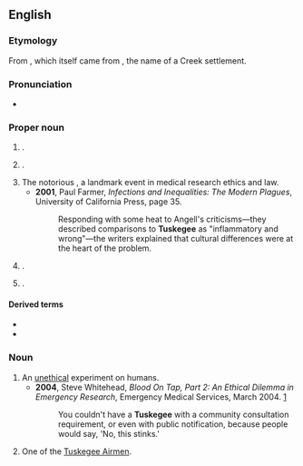 ==English==
{{wikipedia|Tuskegee (disambiguation)|Tuskegee}}

===Etymology===
From {{der|en|es|Tasquiqui}}, which itself came from {{der|en|mus|Taskeke||warriors}}, the name of a Creek settlement.

=== Pronunciation ===

* {{IPA|en|/tʌsˈkiːɡiː/}}

===Proper noun===
{{en-proper noun}}

# {{place|en|city/county seat|co/Macon County|in southwestern|s/Alabama|c/USA}}.
# {{place|en|A <<former town>> of the [[Overhill Cherokee]] people, located along the [[Little Tennessee River]] in what is now <<co/Monroe County>>, <<s/Tennessee>>, <<c/USA>>}}.
# The notorious {{w|Tuskegee syphilis experiment}}, a landmark event in medical research ethics and law.
#* '''2001''', Paul Farmer, ''Infections and Inequalities: The Modern Plagues'', University of California Press, page 35.
#*: Responding with some heat to Angell's criticisms—they described comparisons to '''Tuskegee''' as "inflammatory and wrong"—the writers explained that cultural differences were at the heart of the problem.
# {{w|Tuskegee National Forest}}.
# {{w|Tuskegee University}}.

====Derived terms====
* {{l|en|Tuskegeean}}
* {{l|en|Tuskegee Airman}}

===Noun===
{{en-noun}}

# An [[unethical]] experiment on humans.
#* '''2004''', Steve Whitehead, ''Blood On Tap, Part 2: An Ethical Dilemma in Emergency Research'', Emergency Medical Services, March 2004. [http://publicsafety.com/print/Emergency--Medical-Services/Blood-On-Tap--Part-2--An-Ethical-Dilemma-in-Emergency-Research/1$2291]
#*: You couldn't have a '''Tuskegee''' with a community consultation requirement, or even with public notification, because people would say, 'No, this stinks.'
# {{lb|en|rare|historical}} One of the [[Tuskegee Airman|Tuskegee Airmen]].

{{C|en|People}}